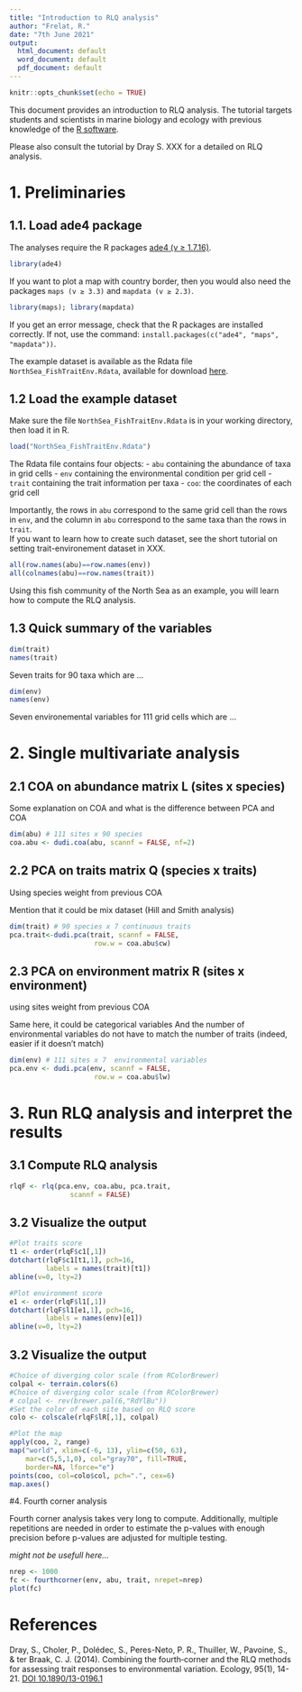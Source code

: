 ```yaml
---
title: "Introduction to RLQ analysis"
author: "Frelat, R."
date: "7th June 2021"
output:
  html_document: default
  word_document: default
  pdf_document: default
---
```


```r
knitr::opts_chunk$set(echo = TRUE)
```

This document provides an introduction to RLQ analysis. The tutorial targets students and scientists in marine biology and ecology with previous knowledge of the [R software](https://cran.r-project.org/). 

Please also consult the tutorial by Dray S. XXX for a detailed on RLQ analysis. 

# 1. Preliminaries

## 1.1. Load ade4 package

The analyses require the R packages [ade4 (v ≥ 1.7.16)](https://pbil.univ-lyon1.fr/ade4/home.php?lang=eng).

```r
library(ade4)
```

If you want to plot a map with country border, then you would also need the packages `maps (v ≥ 3.3)` and `mapdata (v ≥ 2.3)`.

```r
library(maps); library(mapdata)
```

If you get an error message, check that the R packages are installed correctly. If not, use the command: `install.packages(c("ade4", "maps", "mapdata"))`.

The example dataset is available as the Rdata file `NorthSea_FishTraitEnv.Rdata`, available for download [here](https://github.com/rfrelat/TraitEnvironment/raw/master/NorthSea_FishTraitEnv.Rdata).  

## 1.2 Load the example dataset

Make sure the file `NorthSea_FishTraitEnv.Rdata` is in your working directory, then load it in R.

```r
load("NorthSea_FishTraitEnv.Rdata")
```

The Rdata file contains four objects: 
- `abu` containing the abundance of taxa in grid cells
- `env` containing the environmental condition per grid cell
- `trait` containing the trait information per taxa 
- `coo`: the coordinates of each grid cell


Importantly, the rows in `abu` correspond to the same grid cell than the rows in `env`, and the column in `abu` correspond to the same taxa than the rows in `trait`.  
If you want to learn how to create such dataset, see the short tutorial on setting trait-environement dataset in XXX.

```r
all(row.names(abu)==row.names(env))
all(colnames(abu)==row.names(trait))
```

Using this fish community of the North Sea as an example, you will learn how to compute the RLQ analysis.

## 1.3 Quick summary of the variables

```r
dim(trait)
names(trait)
```

Seven traits for 90 taxa which are ...


```r
dim(env)
names(env)
```

Seven environemental variables for 111 grid cells which are ...

# 2. Single multivariate analysis

## 2.1 COA on abundance matrix L (sites x species)

Some explanation on COA and what is the difference between PCA and COA

```r
dim(abu) # 111 sites x 90 species
coa.abu <- dudi.coa(abu, scannf = FALSE, nf=2)
```

## 2.2 PCA on traits matrix Q (species x traits)

Using species weight from previous COA 

Mention that it could be mix dataset (Hill and Smith analysis)

```r
dim(trait) # 90 species x 7 continuous traits
pca.trait<-dudi.pca(trait, scannf = FALSE, 
                     row.w = coa.abu$cw) 
```

## 2.3 PCA on environment matrix R (sites x environment)

using sites weight from previous COA 

Same here, it could be categorical variables
And the number of environmental variables do not have to match the number of traits (indeed, easier if it doesn't match)

```r
dim(env) # 111 sites x 7  environmental variables
pca.env <- dudi.pca(env, scannf = FALSE, 
                     row.w = coa.abu$lw)
```


# 3. Run RLQ analysis and interpret the results

## 3.1 Compute RLQ analysis

```r
rlqF <- rlq(pca.env, coa.abu, pca.trait, 
               scannf = FALSE)
```



## 3.2 Visualize the output

```r
#Plot traits score
t1 <- order(rlqF$c1[,1])
dotchart(rlqF$c1[t1,1], pch=16, 
         labels = names(trait)[t1])
abline(v=0, lty=2)
```

```r
#Plot environment score
e1 <- order(rlqF$l1[,1])
dotchart(rlqF$l1[e1,1], pch=16,
         labels = names(env)[e1])
abline(v=0, lty=2)
```


## 3.2 Visualize the output

```r
#Choice of diverging color scale (from RColorBrewer)
colpal <- terrain.colors(6)
#Choice of diverging color scale (from RColorBrewer)
# colpal <- rev(brewer.pal(6,"RdYlBu")) 
#Set the color of each site based on RLQ score
colo <- colscale(rlqF$lR[,1], colpal)

#Plot the map
apply(coo, 2, range)
map("world", xlim=c(-6, 13), ylim=c(50, 63), 
    mar=c(5,5,1,0), col="gray70", fill=TRUE, 
    border=NA, lforce="e")
points(coo, col=colo$col, pch=".", cex=6)
map.axes()
```


#4. Fourth corner analysis

Fourth corner analysis takes very long to compute.
Additionally, multiple repetitions are needed in order to estimate the p-values with enough precision before p-values are adjusted for multiple testing.

*might not be usefull here...*

```r
nrep <- 1000
fc <- fourthcorner(env, abu, trait, nrepet=nrep)
plot(fc)
```


# References

Dray, S., Choler, P., Dolédec, S., Peres-Neto, P. R., Thuiller, W., Pavoine, S., & ter Braak, C. J. (2014). Combining the fourth‐corner and the RLQ methods for assessing trait responses to environmental variation. Ecology, 95(1), 14-21. [DOI 10.1890/13-0196.1](https://doi.org/10.1890/13-0196.1) 
